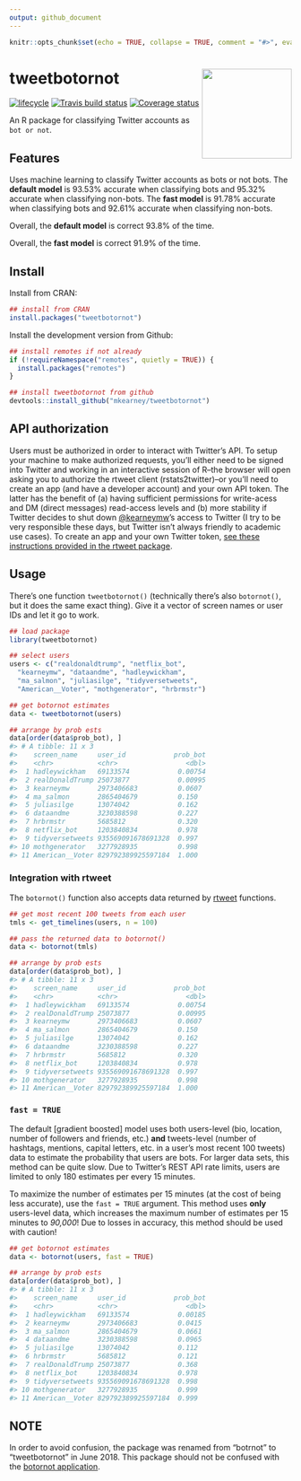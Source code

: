 ```yaml
---
output: github_document
---
```


```r
knitr::opts_chunk$set(echo = TRUE, collapse = TRUE, comment = "#>", eval = FALSE)
```

# tweetbotornot <img width="160px" src="man/figures/logo.png" align="right" /> 

[![lifecycle](https://img.shields.io/badge/lifecycle-experimental-orange.svg)](https://www.tidyverse.org/lifecycle/#experimental)
[![Travis build status](https://travis-ci.org/mkearney/tweetbotornot.svg?branch=master)](https://travis-ci.org/mkearney/tweetbotornot)
[![Coverage status](https://codecov.io/gh/mkearney/tweetbotornot/branch/master/graph/badge.svg)](https://codecov.io/github/mkearney/tweetbotornot?branch=master)

An R package for classifying Twitter accounts as `bot or not`.

## Features

Uses machine learning to classify Twitter accounts as bots or not bots. The **default model** is 93.53% accurate when classifying bots and 95.32% accurate when classifying non-bots. The **fast model** is 91.78% accurate when classifying bots and 92.61% accurate when classifying non-bots. 

Overall, the **default model** is correct 93.8% of the time.

Overall, the **fast model** is correct 91.9% of the time.

## Install

Install from CRAN:

``` r
## install from CRAN
install.packages("tweetbotornot")
```


Install the development version from Github:

``` r
## install remotes if not already
if (!requireNamespace("remotes", quietly = TRUE)) {
  install.packages("remotes")
}

## install tweetbotornot from github
devtools::install_github("mkearney/tweetbotornot")
```

## API authorization

Users must be authorized in order to interact with Twitter's API. To setup your 
machine to make authorized requests, you'll either need to be signed into Twitter and working in an interactive session of R–the browser will open asking you to authorize the rtweet client (rstats2twitter)–or you'll need to create an app (and have a developer account) and your own API token. The latter has the benefit of (a) having sufficient permissions for write-acess and DM (direct messages) read-access levels and (b) more stability if Twitter decides to shut down [@kearneymw](https://twitter.com/kearneymw)'s access to Twitter (I try to be very responsible these days, but Twitter isn't always friendly to academic use cases). To create an app and your own Twitter token, [see these instructions provided in the rtweet package](http://rtweet.info/articles/auth.html).

## Usage

There's one function `tweetbotornot()` (technically there's also `botornot()`, but it does the same exact thing). 
Give it a vector of screen names or user IDs and let it go to work.

```r
## load package
library(tweetbotornot)

## select users
users <- c("realdonaldtrump", "netflix_bot",
  "kearneymw", "dataandme", "hadleywickham",
  "ma_salmon", "juliasilge", "tidyversetweets", 
  "American__Voter", "mothgenerator", "hrbrmstr")

## get botornot estimates
data <- tweetbotornot(users)

## arrange by prob ests
data[order(data$prob_bot), ]
#> # A tibble: 11 x 3
#>    screen_name     user_id            prob_bot
#>    <chr>           <chr>                 <dbl>
#>  1 hadleywickham   69133574            0.00754
#>  2 realDonaldTrump 25073877            0.00995
#>  3 kearneymw       2973406683          0.0607 
#>  4 ma_salmon       2865404679          0.150  
#>  5 juliasilge      13074042            0.162  
#>  6 dataandme       3230388598          0.227  
#>  7 hrbrmstr        5685812             0.320  
#>  8 netflix_bot     1203840834          0.978  
#>  9 tidyversetweets 935569091678691328  0.997  
#> 10 mothgenerator   3277928935          0.998  
#> 11 American__Voter 829792389925597184  1.000  
```

### Integration with rtweet

The `botornot()` function also accepts data returned by [rtweet](http://rtweet.info) functions.

```r
## get most recent 100 tweets from each user
tmls <- get_timelines(users, n = 100)

## pass the returned data to botornot()
data <- botornot(tmls)

## arrange by prob ests
data[order(data$prob_bot), ]
#> # A tibble: 11 x 3
#>    screen_name     user_id            prob_bot
#>    <chr>           <chr>                 <dbl>
#>  1 hadleywickham   69133574            0.00754
#>  2 realDonaldTrump 25073877            0.00995
#>  3 kearneymw       2973406683          0.0607 
#>  4 ma_salmon       2865404679          0.150  
#>  5 juliasilge      13074042            0.162  
#>  6 dataandme       3230388598          0.227  
#>  7 hrbrmstr        5685812             0.320  
#>  8 netflix_bot     1203840834          0.978  
#>  9 tidyversetweets 935569091678691328  0.997  
#> 10 mothgenerator   3277928935          0.998  
#> 11 American__Voter 829792389925597184  1.000  
```

### `fast = TRUE`

The default [gradient boosted] model uses both users-level (bio, location, number of followers and friends, etc.) **and** tweets-level (number of hashtags, mentions, capital letters, etc. in a user's most recent 100 tweets) data to estimate the probability that users are bots. For larger data sets, this method can be quite slow. Due to Twitter's REST API rate limits, users are limited to only 180 estimates per every 15 minutes. 

To maximize the number of estimates per 15 minutes (at the cost of being less accurate), use the `fast = TRUE` argument. This method uses **only** users-level data, which increases the maximum number of estimates per 15 minutes to *90,000*! Due to losses in accuracy, this method should be used with caution!

```r
## get botornot estimates
data <- botornot(users, fast = TRUE)

## arrange by prob ests
data[order(data$prob_bot), ]
#> # A tibble: 11 x 3
#>    screen_name     user_id            prob_bot
#>    <chr>           <chr>                 <dbl>
#>  1 hadleywickham   69133574            0.00185
#>  2 kearneymw       2973406683          0.0415 
#>  3 ma_salmon       2865404679          0.0661 
#>  4 dataandme       3230388598          0.0965 
#>  5 juliasilge      13074042            0.112  
#>  6 hrbrmstr        5685812             0.121  
#>  7 realDonaldTrump 25073877            0.368  
#>  8 netflix_bot     1203840834          0.978  
#>  9 tidyversetweets 935569091678691328  0.998  
#> 10 mothgenerator   3277928935          0.999  
#> 11 American__Voter 829792389925597184  0.999  
```



## NOTE

In order to avoid confusion, the package was renamed from "botrnot" to "tweetbotornot" in June 2018. This package should not be confused with the [botornot application](http://botornot.co/).

